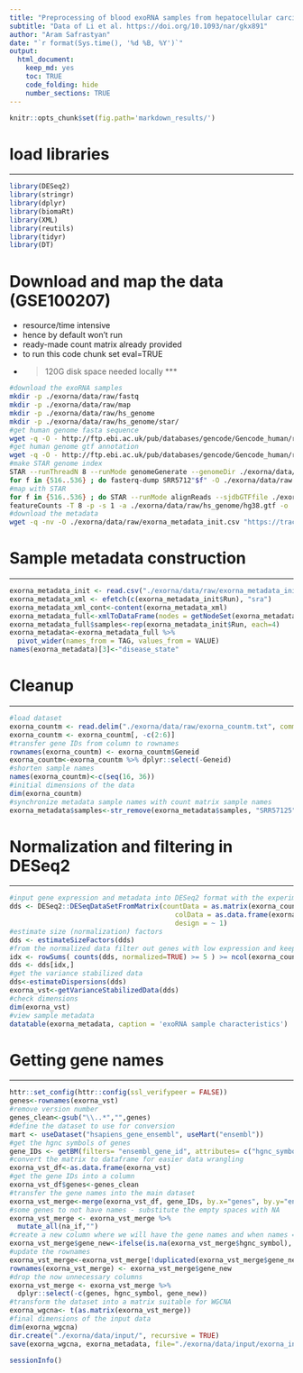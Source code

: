 ```yaml
---
title: "Preprocessing of blood exoRNA samples from hepatocellular carcinoma (hcc) patients"
subtitle: "Data of Li et al. https://doi.org/10.1093/nar/gkx891"
author: "Aram Safrastyan"
date: "`r format(Sys.time(), '%d %B, %Y')`"
output:
  html_document: 
    keep_md: yes
    toc: TRUE
    code_folding: hide
    number_sections: TRUE
---
```


<style type="text/css">
.main-container {
  max-width: 1500px;
  margin-left: auto;
  margin-right: auto;
}
</style>

```r
knitr::opts_chunk$set(fig.path='markdown_results/')
```

# load libraries
***

```r
library(DESeq2)
library(stringr)
library(dplyr)
library(biomaRt)
library(XML)
library(reutils)
library(tidyr)
library(DT)
```

#  Download and map the data (GSE100207)
* resource/time intensive
* hence by default won't run
* ready-made count matrix already provided
* to run this code chunk set eval=TRUE
* >120G disk space needed locally
***

```bash
#download the exoRNA samples
mkdir -p ./exorna/data/raw/fastq
mkdir -p ./exorna/data/raw/map
mkdir -p ./exorna/data/raw/hs_genome
mkdir -p ./exorna/data/raw/hs_genome/star/
#get human genome fasta sequence
wget -q -O - http://ftp.ebi.ac.uk/pub/databases/gencode/Gencode_human/release_38/GRCh38.primary_assembly.genome.fa.gz | gunzip -c > ./exorna/data/raw/hs_genome/hg38.fa
#get human genome gtf annotation
wget -q -O - http://ftp.ebi.ac.uk/pub/databases/gencode/Gencode_human/release_38/gencode.v38.primary_assembly.annotation.gtf.gz | gunzip -c > ./exorna/data/raw/hs_genome/hg38.gtf
#make STAR genome index
STAR --runThreadN 8 --runMode genomeGenerate --genomeDir ./exorna/data/raw/hs_genome/star/ --genomeFastaFiles ./exorna/data/raw/hs_genome/hg38.fa --sjdbGTFfile ./exorna/data/raw/hs_genome/hg38.gtf
for f in {516..536} ; do fasterq-dump SRR5712"$f" -O ./exorna/data/raw -t ./exorna/data/raw ; gzip *fastq ; done
#map with STAR
for f in {516..536} ; do STAR --runMode alignReads --sjdbGTFfile ./exorna/data/raw/hs_genome/hg38.gtf --readFilesIn ./exorna/data/raw/fastq/SRR5712"$f"_1.fastq.gz ./exorna/data/raw/fastq/SRR5712"$f"_2.fastq.gz --readFilesCommand "gunzip -c" --outSAMtype BAM SortedByCoordinate --genomeDir  ./exorna/data/raw/hs_genome/hg38.fa --outFileNamePrefix ./exorna/data/raw/map/"$f" --runThreadN 8 : done
featureCounts -T 8 -p -s 1 -a ./exorna/data/raw/hs_genome/hg38.gtf -o ./exorna/data/raw/exorna_countm.txt ./exorna/data/raw/map/*bam
#download the metadata
wget -q -nv -O ./exorna/data/raw/exorna_metadata_init.csv "https://trace.ncbi.nlm.nih.gov/Traces/sra/sra.cgi?save=efetch&db=sra&rettype=runinfo&term=SRP109668"
```

# Sample metadata construction 
***

```r
exorna_metadata_init <- read.csv("./exorna/data/raw/exorna_metadata_init.csv")
exorna_metadata_xml <- efetch(c(exorna_metadata_init$Run), "sra")
exorna_metadata_xml_cont<-content(exorna_metadata_xml)
exorna_metadata_full<-xmlToDataFrame(nodes = getNodeSet(exorna_metadata_xml_cont, "//SAMPLE_ATTRIBUTES/SAMPLE_ATTRIBUTE"))
exorna_metadata_full$samples<-rep(exorna_metadata_init$Run, each=4)
exorna_metadata<-exorna_metadata_full %>% 
  pivot_wider(names_from = TAG, values_from = VALUE)
names(exorna_metadata)[3]<-"disease_state"
```

#  Cleanup 
***

```r
#load dataset
exorna_countm <- read.delim("./exorna/data/raw/exorna_countm.txt", comment.char="#")
exorna_countm <- exorna_countm[, -c(2:6)]
#transfer gene IDs from column to rownames
rownames(exorna_countm) <- exorna_countm$Geneid
exorna_countm<-exorna_countm %>% dplyr::select(-Geneid)
#shorten sample names
names(exorna_countm)<-c(seq(16, 36))
#initial dimensions of the data
dim(exorna_countm)
#synchronize metadata sample names with count matrix sample names
exorna_metadata$samples<-str_remove(exorna_metadata$samples, "SRR57125")
```

#  Normalization and filtering in DESeq2 
***

```r
#input gene expression and metadata into DESeq2 format with the experimental design set to healthy/disease
dds <- DESeq2::DESeqDataSetFromMatrix(countData = as.matrix(exorna_countm),
                                         colData = as.data.frame(exorna_metadata),
                                         design = ~ 1)
#estimate size (normalization) factors
dds <- estimateSizeFactors(dds)
#from the normalized data filter out genes with low expression and keep genes with expression of 5 and higher in at least 90% of samples
idx <- rowSums( counts(dds, normalized=TRUE) >= 5 ) >= ncol(exorna_countm) * 90/100
dds <- dds[idx,]
#get the variance stabilized data
dds<-estimateDispersions(dds)
exorna_vst<-getVarianceStabilizedData(dds)
#check dimensions 
dim(exorna_vst)
#view sample metadata
datatable(exorna_metadata, caption = 'exoRNA sample characteristics')
```

#  Getting gene names  
***

```r
httr::set_config(httr::config(ssl_verifypeer = FALSE))
genes<-rownames(exorna_vst)
#remove version number
genes_clean<-gsub("\\..*","",genes)
#define the dataset to use for conversion
mart <- useDataset("hsapiens_gene_ensembl", useMart("ensembl"))
#get the hgnc symbols of genes
gene_IDs <- getBM(filters= "ensembl_gene_id", attributes= c("hgnc_symbol", "ensembl_gene_id"), values = genes_clean, mart= mart)
#convert the matrix to dataframe for easier data wrangling
exorna_vst_df<-as.data.frame(exorna_vst)
#get the gene IDs into a column
exorna_vst_df$genes<-genes_clean
#transfer the gene names into the main dataset
exorna_vst_merge<-merge(exorna_vst_df, gene_IDs, by.x="genes", by.y="ensembl_gene_id")
#some genes to not have names - substitute the empty spaces with NA
exorna_vst_merge <- exorna_vst_merge %>% 
  mutate_all(na_if,"")
#create a new column where we will have the gene names and when names = NA instead we will have gene IDs
exorna_vst_merge$gene_new<-ifelse(is.na(exorna_vst_merge$hgnc_symbol), exorna_vst_merge$genes, exorna_vst_merge$hgnc_symbol)
#update the rownames
exorna_vst_merge<-exorna_vst_merge[!duplicated(exorna_vst_merge$gene_new), ]
rownames(exorna_vst_merge) <- exorna_vst_merge$gene_new
#drop the now unnecessary columns
exorna_vst_merge <- exorna_vst_merge %>% 
  dplyr::select(-c(genes, hgnc_symbol, gene_new))
#transform the dataset into a matrix suitable for WGCNA
exorna_wgcna<- t(as.matrix(exorna_vst_merge))
#final dimensions of the input data
dim(exorna_wgcna)
dir.create("./exorna/data/input/", recursive = TRUE)
save(exorna_wgcna, exorna_metadata, file="./exorna/data/input/exorna_input.RData")
```

```r
sessionInfo()
```
